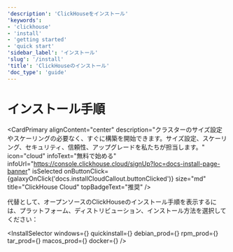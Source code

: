 ```yaml
---
'description': 'ClickHouseをインストール'
'keywords':
- 'clickhouse'
- 'install'
- 'getting started'
- 'quick start'
'sidebar_label': 'インストール'
'slug': '/install'
'title': 'ClickHouseのインストール'
'doc_type': 'guide'
---
```




# インストール手順

<CardPrimary
    alignContent="center"
    description="クラスターのサイズ設定やスケーリングの必要なく、すぐに構築を開始できます。サイズ設定、スケーリング、セキュリティ、信頼性、アップグレードを私たちが担当します。"
    icon="cloud"
    infoText="無料で始める"
    infoUrl="https://console.clickhouse.cloud/signUp?loc=docs-install-page-banner"
    isSelected
    onButtonClick={galaxyOnClick('docs.installCloudCallout.buttonClicked')}
    size="md"
    title="ClickHouse Cloud"
    topBadgeText="推奨"
/>
<br/>

代替として、オープンソースのClickHouseのインストール手順を表示するには、プラットフォーム、ディストリビューション、インストール方法を選択してください：

<InstallSelector
    windows={<Windows/>}
    quickinstall={<QuickInstall/>}
    debian_prod={<DebianProd/>}
    rpm_prod={<RPMProd/>}
    tar_prod={<TarProd/>}
    macos_prod={<MacOSProd/>}
    docker={<Docker/>}
/>
